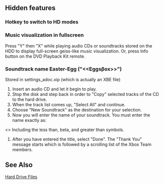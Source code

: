 == Hidden features ==

=== Hotkey to switch to HD modes ===

=== Music visualization in fullscreen ===
Press "Y" then "X" while playing audio CDs or soundtracks stored on the HDD to display full-screen geiss-like music visualization.  Or, press Info button on the DVD Playback Kit remote.

=== Soundtrack name Easter-Egg ("<<Eggs&beta;ox>>") ===

Stored in settings_adoc.xip (which is actually an XBE file)

# Insert an audio CD and let it begin to play. 
# Stop the disk and step back in order to "Copy" selected tracks of the CD to the hard drive. 
# When the track list comes up, "Select All" and continue. 
# Choose "New Soundtrack" as the destination for your selection. 
# Now you will enter the name of your soundtrack. You must enter the name exactly as: 
<<Eggsßox>>
Including the less than, beta, and greater than symbols. 
# After you have entered the title, select "Done".  The "Thank You" message starts which is followed by a scrolling list of the Xbox Team members.

== See Also ==

[[Hard Drive Files]]